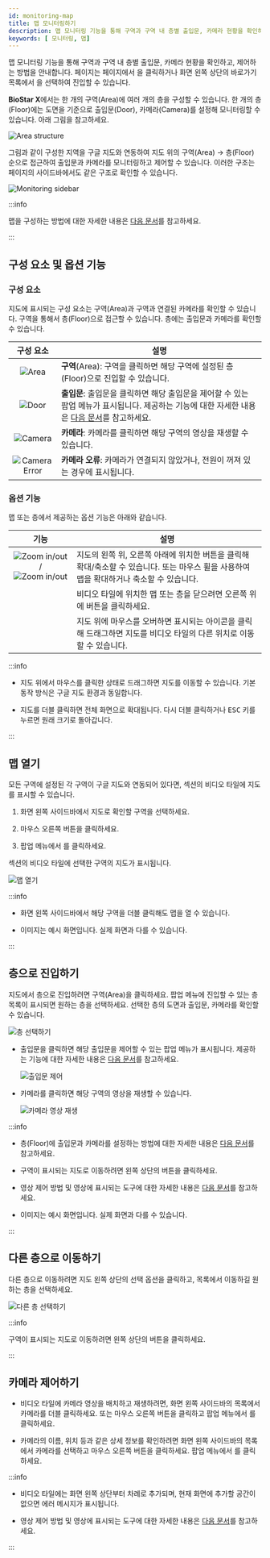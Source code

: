 ```yaml
---
id: monitoring-map
title: 맵 모니터링하기
description: 맵 모니터링 기능을 통해 구역과 구역 내 층별 출입문, 카메라 현황을 확인하고, 제어하는 방법을 안내합니다.
keywords: [ 모니터링, 맵]
---
```


맵 모니터링 기능을 통해 구역과 구역 내 층별 출입문, 카메라 현황을 확인하고, 제어하는 방법을 안내합니다. <Cmd sid='arena.title' /> 페이지는 <Cmd sid='common.header.launcher' /> 페이지에서 <Cmd sid='arena.title' />을 클릭하거나 화면 왼쪽 상단의 바로가기 목록에서 <Cmd sid='arena.title' />을 선택하여 진입할 수 있습니다.

**BioStar X**에서는 한 개의 구역(Area)에 여러 개의 층을 구성할 수 있습니다. 한 개의 층(Floor)에는 도면을 기준으로 출입문(Door), 카메라(Camera)를 설정해 모니터링할 수 있습니다. 아래 그림을 참고하세요.

![Area structure](/img/common/monitoring-map-area-tree.png)

그림과 같이 구성한 지역을 구글 지도와 연동하여 지도 위의 구역(Area) → 층(Floor) 순으로 접근하여 출입문과 카메라를 모니터링하고 제어할 수 있습니다. 이러한 구조는 <Cmd sid='arena.title' /> 페이지의 사이드바에서도 같은 구조로 확인할 수 있습니다. 

![Monitoring sidebar](/img/common/monitoring-map-area-tree-example.png)

:::info

맵을 구성하는 방법에 대한 자세한 내용은 [다음 문서](#)를 참고하세요.

:::

## 구성 요소 및 옵션 기능

### 구성 요소

지도에 표시되는 구성 요소는 구역(Area)과 구역과 연결된 카메라를 확인할 수 있습니다. 구역을 통해서 층(Floor)으로 접근할 수 있습니다. 층에는 출입문과 카메라를 확인할 수 있습니다.

<div className='col2--20-80'>

| 구성 요소 | 설명 |
| :--: | -- |
| ![Area](/img/common/monitoring-map-area-icon.svg) | **구역**(Area): 구역을 클릭하면 해당 구역에 설정된 층(Floor)으로 진입할 수 있습니다. |
| ![Door](/img/common/monitoring-map-floor-door-icon.svg) | **출입문**: 출입문을 클릭하면 해당 출입문을 제어할 수 있는 팝업 메뉴가 표시됩니다. 제공하는 기능에 대한 자세한 내용은 [다음 문서](control-door)를 참고하세요. |
| ![Camera](/img/common/monitoring-map-camera-icon.svg) | **카메라**: 카메라를 클릭하면 해당 구역의 영상을 재생할 수 있습니다. |
| ![Camera Error](/img/common/monitoring-map-err-camera-icon.svg) | **카메라 오류**: 카메라가 연결되지 않았거나, 전원이 꺼져 있는 경우에 표시됩니다. |

</div>

### 옵션 기능

맵 또는 층에서 제공하는 옵션 기능은 아래와 같습니다.

<div className='col2--20-80'>

| 기능 | 설명 |
| :--: | -- |
| ![Zoom in/out](/img/common/monitoring-map-zoom-reduce-vertical.svg) / ![Zoom in/out](/img/common/monitoring-map-zoom-reduce-horizon.svg) | 지도의 왼쪽 위, 오른쪽 아래에 위치한 버튼을 클릭해 확대/축소할 수 있습니다. 또는 마우스 휠을 사용하여 맵을 확대하거나 축소할 수 있습니다.|
| <IcClose width='30' height='30'/> | 비디오 타일에 위치한 맵 또는 층을 닫으려면 오른쪽 위에 버튼을 클릭하세요. |
| <IcMove width='30' height='30'/> | 지도 위에 마우스를 오버하면 표시되는 아이콘을 클릭해 드래그하면 지도를 비디오 타일의 다른 위치로 이동할 수 있습니다. |

</div>

:::info

* 지도 위에서 마우스를 클릭한 상태로 드래그하면 지도를 이동할 수 있습니다. 기본 동작 방식은 구글 지도 환경과 동일합니다.

* 지도를 더블 클릭하면 전체 화면으로 확대됩니다. 다시 더블 클릭하거나 <Kbd>ESC</Kbd> 키를 누르면 원래 크기로 돌아갑니다.

:::

## 맵 열기

모든 구역에 설정된 각 구역이 구글 지도와 연동되어 있다면, <Cmd sid='arena.title' /> 섹션의 비디오 타일에 지도를 표시할 수 있습니다.

1. 화면 왼쪽 사이드바에서 지도로 확인할 구역을 선택하세요.

1. 마우스 오른쪽 버튼을 클릭하세요. 

1. 팝업 메뉴에서 <Cmd sid='arena.tree.contextMenu.openMap' />를 클릭하세요.

<Cmd sid='arena.title' /> 섹션의 비디오 타일에 선택한 구역의 지도가 표시됩니다.

<Image src='/img/monitoring-map-open-map.png' alt='맵 열기' />


:::info

* 화면 왼쪽 사이드바에서 해당 구역을 더블 클릭해도 맵을 열 수 있습니다.

* 이미지는 예시 화면입니다. 실제 화면과 다를 수 있습니다.

:::

## 층으로 진입하기

지도에서 층으로 진입하려면 구역(Area)을 클릭하세요. 팝업 메뉴에 진입할 수 있는 층 목록이 표시되면 원하는 층을 선택하세요. 선택한 층의 도면과 출입문, 카메라를 확인할 수 있습니다.

<Image src='/img/monitoring-map-select-floor.png' alt='층 선택하기' />

* 출입문을 클릭하면 해당 출입문을 제어할 수 있는 팝업 메뉴가 표시됩니다. 제공하는 기능에 대한 자세한 내용은 [다음 문서](control-door)를 참고하세요.

  <Image src='/img/monitoring-map-floor-control-door.png' alt='출입문 제어' />

* 카메라를 클릭하면 해당 구역의 영상을 재생할 수 있습니다.

  <Image src='/img/monitoring-map-select-floor-play-video.png' alt='카메라 영상 재생' />

:::info

* 층(Floor)에 출입문과 카메라를 설정하는 방법에 대한 자세한 내용은 [다음 문서](#)를 참고하세요.

* 구역이 표시되는 지도로 이동하려면 왼쪽 상단의 <IcBack/> 버튼을 클릭하세요.

* 영상 제어 방법 및 영상에 표시되는 도구에 대한 자세한 내용은 [다음 문서](monitoring-video#control-video)를 참고하세요.

* 이미지는 예시 화면입니다. 실제 화면과 다를 수 있습니다.

:::


## 다른 층으로 이동하기

다른 층으로 이동하려면 지도 왼쪽 상단의 선택 옵션을 클릭하고, 목록에서 이동하길 원하는 층을 선택하세요.

<Image src='/img/monitoring-map-select-floor-list-box.png' alt='다른 층 선택하기' />

:::info

구역이 표시되는 지도로 이동하려면 왼쪽 상단의 <IcBack/> 버튼을 클릭하세요.

:::


## 카메라 제어하기

* 비디오 타일에 카메라 영상을 배치하고 재생하려면, 화면 왼쪽 사이드바의 <Cmd sid='arena.map.title' /> 목록에서 카메라를 더블 클릭하세요. 또는 마우스 오른쪽 버튼을 클릭하고 팝업 메뉴에서 <Cmd sid='arena.tree.contextMenu.openVideo' />를 클릭하세요.

* 카메라의 이름, 위치 등과 같은 상세 정보를 확인하려면 화면 왼쪽 사이드바의 <Cmd sid='arena.map.title' /> 목록에서 카메라를 선택하고 마우스 오른쪽 버튼을 클릭하세요. 팝업 메뉴에서 <Cmd sid='arena.tree.contextMenu.viewDetail' />를 클릭하세요.

:::info

* 비디오 타일에는 화면 왼쪽 상단부터 차례로 추가되며, 현재 화면에 추가할 공간이 없으면 에러 메시지가 표시됩니다.

* 영상 제어 방법 및 영상에 표시되는 도구에 대한 자세한 내용은 [다음 문서](monitoring-video#control-video)를 참고하세요.

:::